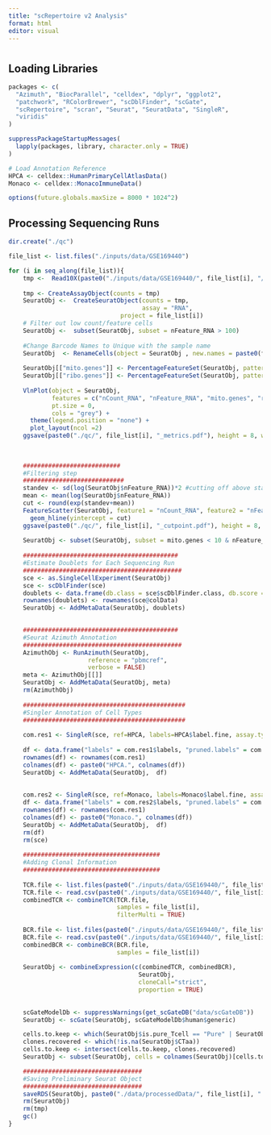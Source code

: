 ```yaml
---
title: "scRepertoire v2 Analysis"
format: html
editor: visual
---
```


# 

## Loading Libraries

``` r
packages <- c(
  "Azimuth", "BiocParallel", "celldex", "dplyr", "ggplot2",
  "patchwork", "RColorBrewer", "scDblFinder", "scGate",
  "scRepertoire", "scran", "Seurat", "SeuratData", "SingleR", 
  "viridis"
)

suppressPackageStartupMessages(
  lapply(packages, library, character.only = TRUE)
)

# Load Annotation Reference
HPCA <- celldex::HumanPrimaryCellAtlasData()
Monaco <- celldex::MonacoImmuneData()

options(future.globals.maxSize = 8000 * 1024^2)
```

## Processing Sequencing Runs

```r
dir.create("./qc")

file_list <- list.files("./inputs/data/GSE169440")

for (i in seq_along(file_list)){
    tmp <-  Read10X(paste0("./inputs/data/GSE169440/", file_list[i], "/filtered_feature_bc_matrix/"))
   
    tmp <- CreateAssayObject(counts = tmp)
    SeuratObj <-  CreateSeuratObject(counts = tmp, 
                                     assay = "RNA",
                               project = file_list[i])
    # Filter out low count/feature cells
    SeuratObj <-  subset(SeuratObj, subset = nFeature_RNA > 100) 
    
    #Change Barcode Names to Unique with the sample name
    SeuratObj  <- RenameCells(object = SeuratObj , new.names = paste0(file_list[i], "_", rownames(SeuratObj[[]])))
    
    SeuratObj[["mito.genes"]] <- PercentageFeatureSet(SeuratObj, pattern = "^MT-")
    SeuratObj[["ribo.genes"]] <- PercentageFeatureSet(SeuratObj, pattern = "^RPS|RPL-")
    
    VlnPlot(object = SeuratObj, 
            features = c("nCount_RNA", "nFeature_RNA", "mito.genes", "ribo.genes"), 
            pt.size = 0, 
            cols = "grey") + 
      theme(legend.position = "none") + 
      plot_layout(ncol =2)
    ggsave(paste0("./qc/", file_list[i], "_metrics.pdf"), height = 8, width=8)
    
    
    
    ###########################
    #Filtering step
    ############################
    standev <- sd(log(SeuratObj$nFeature_RNA))*2 #cutting off above standard deviation of 2
    mean <- mean(log(SeuratObj$nFeature_RNA))
    cut <- round(exp(standev+mean))
    FeatureScatter(SeuratObj, feature1 = "nCount_RNA", feature2 = "nFeature_RNA") + 
      geom_hline(yintercept = cut)
    ggsave(paste0("./qc/", file_list[i], "_cutpoint.pdf"), height = 8, width=8)
    
    SeuratObj <- subset(SeuratObj, subset = mito.genes < 10 & nFeature_RNA < cut)
    
    ###########################################
    #Estimate Doublets for Each Sequencing Run
    ############################################
    sce <- as.SingleCellExperiment(SeuratObj)
    sce <- scDblFinder(sce)
    doublets <- data.frame(db.class = sce$scDblFinder.class, db.score = sce$scDblFinder.score)
    rownames(doublets) <- rownames(sce@colData)
    SeuratObj <- AddMetaData(SeuratObj, doublets)

    
    ###########################################
    #Seurat Azimuth Annotation
    ############################################
    AzimuthObj <- RunAzimuth(SeuratObj, 
                      reference = "pbmcref",
                      verbose = FALSE)
    meta <- AzimuthObj[[]]
    SeuratObj <- AddMetaData(SeuratObj, meta)
    rm(AzimuthObj)
      
    #############################################
    #Singler Annotation of Cell Types
    #############################################
      
    com.res1 <- SingleR(sce, ref=HPCA, labels=HPCA$label.fine, assay.type.test=1)
  
    df <- data.frame("labels" = com.res1$labels, "pruned.labels" = com.res1$pruned.labels)
    rownames(df) <- rownames(com.res1)
    colnames(df) <- paste0("HPCA.", colnames(df))
    SeuratObj <- AddMetaData(SeuratObj,  df)
  
    
    com.res2 <- SingleR(sce, ref=Monaco, labels=Monaco$label.fine, assay.type.test=1)
    df <- data.frame("labels" = com.res2$labels, "pruned.labels" = com.res2$pruned.labels)
    rownames(df) <- rownames(com.res1)
    colnames(df) <- paste0("Monaco.", colnames(df))
    SeuratObj <- AddMetaData(SeuratObj,  df)
    rm(df)
    rm(sce)
      
    ######################################
    #Adding Clonal Information
    ######################################
    
    TCR.file <- list.files(paste0("./inputs/data/GSE169440/", file_list[i], "/TCR"), pattern = "annotations")[1]
    TCR.file <- read.csv(paste0("./inputs/data/GSE169440/", file_list[i], "/TCR/", TCR.file))
    combinedTCR <- combineTCR(TCR.file, 
                              samples = file_list[i], 
                              filterMulti = TRUE)
    
    BCR.file <- list.files(paste0("./inputs/data/GSE169440/", file_list[i], "/BCR"), pattern = "annotations")[1]
    BCR.file <- read.csv(paste0("./inputs/data/GSE169440/", file_list[i], "/BCR/", BCR.file))
    combinedBCR <- combineBCR(BCR.file, 
                              samples = file_list[i])
    
    SeuratObj <- combineExpression(c(combinedTCR, combinedBCR), 
                                    SeuratObj, 
                                    cloneCall="strict", 
                                    proportion = TRUE)
    
    
    scGateModelDb <- suppressWarnings(get_scGateDB("data/scGateDB"))
    SeuratObj <- scGate(SeuratObj, scGateModelDb$human$generic)

    cells.to.keep <- which(SeuratObj$is.pure_Tcell == "Pure" | SeuratObj$is.pure_Bcell == "Pure" | SeuratObj$is.pure_PlasmaCell == "Pure")
    clones.recovered <- which(!is.na(SeuratObj$CTaa))
    cells.to.keep <- intersect(cells.to.keep, clones.recovered)
    SeuratObj <- subset(SeuratObj, cells = colnames(SeuratObj)[cells.to.keep])

    #################################
    #Saving Preliminary Seurat Object
    #################################
    saveRDS(SeuratObj, paste0("./data/processedData/", file_list[i], ".rds"))
    rm(SeuratObj)
    rm(tmp)
    gc()
}
```
